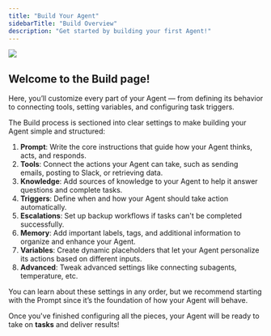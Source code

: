 ```yaml
---
title: "Build Your Agent"
sidebarTitle: "Build Overview"
description: "Get started by building your first Agent!"
---
```


![](/images/agent/build_overview.png)


## Welcome to the Build page!
Here, you’ll customize every part of your Agent — from defining its behavior to connecting tools, setting variables, and configuring task triggers.

The Build process is sectioned into clear settings to make building your Agent simple and structured:

1. **Prompt**: Write the core instructions that guide how your Agent thinks, acts, and responds.
2. **Tools**: Connect the actions your Agent can take, such as sending emails, posting to Slack, or retrieving data.
3. **Knowledge**: Add sources of knowledge to your Agent to help it answer questions and complete tasks.
4. **Triggers**: Define when and how your Agent should take action automatically.
5. **Escalations**: Set up backup workflows if tasks can't be completed successfully.
6. **Memory**: Add important labels, tags, and additional information to organize and enhance your Agent.
7. **Variables**: Create dynamic placeholders that let your Agent personalize its actions based on different inputs.
8. **Advanced**: Tweak advanced settings like connecting subagents, temperature, etc. 

<Tip>You can learn about these settings in any order, but we recommend starting with the Prompt since it’s the foundation of how your Agent will behave.</Tip>

Once you've finished configuring all the pieces, your Agent will be ready to take on **tasks** and deliver results!